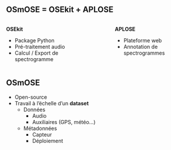 ## OSmOSE = OSEkit + APLOSE

:::: {.columns}

::: {.column width="45%"}
:::{.r-stack}
**OSEkit**
::: 

:::{.primary}
- Package Python
- Pré-traitement audio
- Calcul / Export de spectrogramme
:::

:::

::: {.column width="10%"}
:::

::: {.column width="45%"}
:::{.r-stack}
**APLOSE**
:::

:::{.secondary}
- Plateforme web
- Annotation de spectrogrammes
:::

:::

::::


## OSmOSE

:::{.r-stack}
- Open-source
- Travail à l'échelle d'un **dataset**
    - Données
        - Audio
        - Auxiliaires (GPS, météo...)
    - Métadonnées
        - Capteur
        - Déploiement
:::